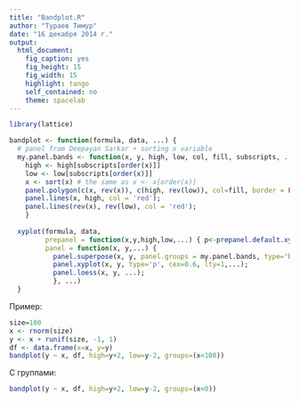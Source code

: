 ```yaml
---
title: "Bandplot.R"
author: "Тураев Тимур"
date: "16 декабря 2014 г."
output:
  html_document:
    fig_caption: yes
    fig_height: 15
    fig_width: 15
    highlight: tango
    self_contained: no
    theme: spacelab
---
```

```r
library(lattice)
```

```r
bandplot <- function(formula, data, ...) {
  # panel from Deepayan Sarkar + sorting x variable
  my.panel.bands <- function(x, y, high, low, col, fill, subscripts, ...) {
    high <- high[subscripts[order(x)]]
    low <- low[subscripts[order(x)]]
    x <- sort(x) # the same as x <- x[order(x)]
    panel.polygon(c(x, rev(x)), c(high, rev(low)), col=fill, border = FALSE, ...)
    panel.lines(x, high, col = 'red');
    panel.lines(rev(x), rev(low), col = 'red');
    }
  
  xyplot(formula, data,
         prepanel = function(x,y,high,low,...) { p<-prepanel.default.xyplot(x,y,...); p$ylim <- c(min(low), max(high)); p },
         panel = function(x, y,...) {
           panel.superpose(x, y, panel.groups = my.panel.bands, type='b', col='gray',...);
           panel.xyplot(x, y, type='p', cex=0.6, lty=1,...);           
           panel.loess(x, y, ...);
           }, ...)
  }
```

Пример:
```r
size=100
x <- rnorm(size)
y <- x + runif(size, -1, 1)
df <- data.frame(x=x, y=y)
bandplot(y ~ x, df, high=y+2, low=y-2, groups=(x<100))
```

C группами:
```r
bandplot(y ~ x, df, high=y+2, low=y-2, groups=(x<0))
```

